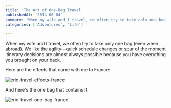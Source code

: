 ```yaml
---
title: 'The Art of One-Bag Travel'
publishedAt: '2014-06-04'
summary: 'When my wife and I travel, we often try to take only one bag (even when abroad). We like the agility—quick schedule changes or spur of the moment itinerary decisions are almost always possible because...'
categories: ['Adventures', 'Life']

---
```


When my wife and I travel, we often try to take only one bag (even when abroad). We like the agility—quick schedule changes or spur of the moment itinerary decisions are almost always possible because you have everything you brought on your back.

Here are the effects that came with me to France:

<Image src="/images/blog/the-art-of-one-bag-travel/1aab5-eric-travel-effects-france.jpg" alt="eric-travel-effects-france" width={800} height={600} />

And here's the one bag that contains it:

<Image src="/images/blog/the-art-of-one-bag-travel/86c5a-eric-travel-one-bag-france.jpg" alt="eric-travel-one-bag-france" width={800} height={600} />
